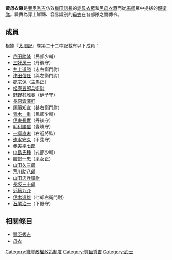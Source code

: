 '''黃母衣眾'''是[[豐臣秀吉|豐臣秀吉]]仿效[[織田信長|織田信長]]的[[赤母衣眾|赤母衣眾]]和[[黑母衣眾|黑母衣眾]]而從[[馬迴|馬迴]]眾中提拔的[[親衛隊|親衛隊]]。職責為穿上鮮豔、容易識別的[[母衣|母衣]]在各部隊之間傳令。

== 成員 ==
根據『[[太閤記|太閤記]]』卷第二十二中記載有以下成員：
*[[戶田勝隆|戶田勝隆]]（民部少輔）
*[[三好房一|三好房一]]（丹後守）
*[[井上道勝|井上道勝]]（忠右衛門尉）
*[[津田信任|津田信任]]（與左衛門尉）
*[[郡宗保|郡宗保]]（主馬正）
*[[松原五郎兵衛尉|松原五郎兵衛尉]]
*[[野野村雅春|野野村雅春]]（伊予守）
*[[長原雲澤軒|長原雲澤軒]]
*[[尾藤知宣|尾藤知宣]]（甚右衛門尉）
*[[青木一重|青木一重]]（民部少輔）
*[[伊東長實|伊東長實]]（丹後守）
*[[毛利勝信|毛利勝信]]（壹岐守）
*[[一柳直末|一柳直末]]（右近將監）
*[[速水守久|速水守久]]（甲斐守）
*[[赤美平七郎|赤美平七郎]]
*[[中島氏種|中島氏種]]（式部少輔）
*[[服部一忠|服部一忠]]（采女正）
*[[山田久三郎|山田久三郎]]
*[[荒川助八郎|荒川助八郎]] 
*[[山田忠兵衛尉|山田忠兵衛尉]]
*[[長坂三十郎|長坂三十郎]]
*[[近藤九介|近藤九介]]
*[[伊木遠雄|伊木遠雄]]（七郎右衛門尉）
*[[石尾治一|石尾治一]]（下野守）

== 相關條目 ==
*[[豐臣秀吉|豐臣秀吉]]
*[[母衣|母衣]]

{{豐臣政權}}
{{日本历史小作品}}

[[Category:織豐政權政策制度|Category:織豐政權政策制度]]
[[Category:豐臣秀吉|Category:豐臣秀吉]]
[[Category:武士|Category:武士]]